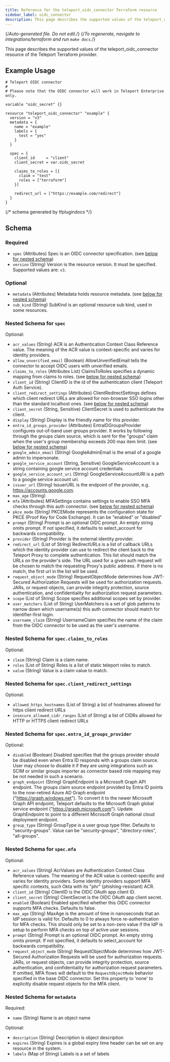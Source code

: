 ```yaml
---
title: Reference for the teleport_oidc_connector Terraform resource
sidebar_label: oidc_connector
description: This page describes the supported values of the teleport_oidc_connector resource of the Teleport Terraform provider.
---
```


{/*Auto-generated file. Do not edit.*/}
{/*To regenerate, navigate to integrations/terraform and run `make docs`.*/}

This page describes the supported values of the teleport_oidc_connector resource of the Teleport Terraform provider.




## Example Usage

```hcl
# Teleport OIDC connector
# 
# Please note that the OIDC connector will work in Teleport Enterprise only.

variable "oidc_secret" {}

resource "teleport_oidc_connector" "example" {
  version = "v3"
  metadata = {
    name = "example"
    labels = {
      test = "yes"
    }
  }

  spec = {
    client_id     = "client"
    client_secret = var.oidc_secret

    claims_to_roles = [{
      claim = "test"
      roles = ["terraform"]
    }]

    redirect_url = ["https://example.com/redirect"]
  }
}
```

{/*  schema generated by tfplugindocs */}
## Schema

### Required

- `spec` (Attributes) Spec is an OIDC connector specification. (see [below for nested schema](#nested-schema-for-spec))
- `version` (String) Version is the resource version. It must be specified. Supported values are: `v3`.

### Optional

- `metadata` (Attributes) Metadata holds resource metadata. (see [below for nested schema](#nested-schema-for-metadata))
- `sub_kind` (String) SubKind is an optional resource sub kind, used in some resources.

### Nested Schema for `spec`

Optional:

- `acr_values` (String) ACR is an Authentication Context Class Reference value. The meaning of the ACR value is context-specific and varies for identity providers.
- `allow_unverified_email` (Boolean) AllowUnverifiedEmail tells the connector to accept OIDC users with unverified emails.
- `claims_to_roles` (Attributes List) ClaimsToRoles specifies a dynamic mapping from claims to roles. (see [below for nested schema](#nested-schema-for-specclaims_to_roles))
- `client_id` (String) ClientID is the id of the authentication client (Teleport Auth Service).
- `client_redirect_settings` (Attributes) ClientRedirectSettings defines which client redirect URLs are allowed for non-browser SSO logins other than the standard localhost ones. (see [below for nested schema](#nested-schema-for-specclient_redirect_settings))
- `client_secret` (String, Sensitive) ClientSecret is used to authenticate the client.
- `display` (String) Display is the friendly name for this provider.
- `entra_id_groups_provider` (Attributes) EntraIDGroupsProvider configures out-of-band user groups provider. It works by following through the groups claim source, which is sent for the "groups" claim when the user's group membership exceeds 200 max item limit. (see [below for nested schema](#nested-schema-for-specentra_id_groups_provider))
- `google_admin_email` (String) GoogleAdminEmail is the email of a google admin to impersonate.
- `google_service_account` (String, Sensitive) GoogleServiceAccount is a string containing google service account credentials.
- `google_service_account_uri` (String) GoogleServiceAccountURI is a path to a google service account uri.
- `issuer_url` (String) IssuerURL is the endpoint of the provider, e.g. https://accounts.google.com.
- `max_age` (String)
- `mfa` (Attributes) MFASettings contains settings to enable SSO MFA checks through this auth connector. (see [below for nested schema](#nested-schema-for-specmfa))
- `pkce_mode` (String) PKCEMode represents the configuration state for PKCE (Proof Key for Code Exchange). It can be "enabled" or "disabled"
- `prompt` (String) Prompt is an optional OIDC prompt. An empty string omits prompt. If not specified, it defaults to select_account for backwards compatibility.
- `provider` (String) Provider is the external identity provider.
- `redirect_url` (List of String) RedirectURLs is a list of callback URLs which the identity provider can use to redirect the client back to the Teleport Proxy to complete authentication. This list should match the URLs on the provider's side. The URL used for a given auth request will be chosen to match the requesting Proxy's public address. If there is no match, the first url in the list will be used.
- `request_object_mode` (String) RequestObjectMode determines how JWT-Secured Authorization Requests will be used for authorization requests. JARs, or request objects, can provide integrity protection, source authentication, and confidentiality for authorization request parameters.
- `scope` (List of String) Scope specifies additional scopes set by provider.
- `user_matchers` (List of String) UserMatchers is a set of glob patterns to narrow down which username(s) this auth connector should match for identifier-first login.
- `username_claim` (String) UsernameClaim specifies the name of the claim from the OIDC connector to be used as the user's username.

### Nested Schema for `spec.claims_to_roles`

Optional:

- `claim` (String) Claim is a claim name.
- `roles` (List of String) Roles is a list of static teleport roles to match.
- `value` (String) Value is a claim value to match.


### Nested Schema for `spec.client_redirect_settings`

Optional:

- `allowed_https_hostnames` (List of String) a list of hostnames allowed for https client redirect URLs
- `insecure_allowed_cidr_ranges` (List of String) a list of CIDRs allowed for HTTP or HTTPS client redirect URLs


### Nested Schema for `spec.entra_id_groups_provider`

Optional:

- `disabled` (Boolean) Disabled specifies that the groups provider should be disabled even when Entra ID responds with a groups claim source. User may choose to disable it if they are using integrations such as SCIM or similar groups importer as connector based role mapping may be not needed in such a scenario.
- `graph_endpoint` (String) GraphEndpoint is a Microsoft Graph API endpoint. The groups claim source endpoint provided by Entra ID points to the now-retired Azure AD Graph endpoint ("https://graph.windows.net"). To convert it to the newer Microsoft Graph API endpoint, Teleport defaults to the Microsoft Graph global service endpoint ("https://graph.microsoft.com"). Update GraphEndpoint to point to a different Microsoft Graph national cloud deployment endpoint.
- `group_type` (String) GroupType is a user group type filter. Defaults to "security-groups". Value can be "security-groups", "directory-roles", "all-groups".


### Nested Schema for `spec.mfa`

Optional:

- `acr_values` (String) AcrValues are Authentication Context Class Reference values. The meaning of the ACR value is context-specific and varies for identity providers. Some identity providers support MFA specific contexts, such Okta with its "phr" (phishing-resistant) ACR.
- `client_id` (String) ClientID is the OIDC OAuth app client ID.
- `client_secret` (String) ClientSecret is the OIDC OAuth app client secret.
- `enabled` (Boolean) Enabled specified whether this OIDC connector supports MFA checks. Defaults to false.
- `max_age` (String) MaxAge is the amount of time in nanoseconds that an IdP session is valid for. Defaults to 0 to always force re-authentication for MFA checks. This should only be set to a non-zero value if the IdP is setup to perform MFA checks on top of active user sessions.
- `prompt` (String) Prompt is an optional OIDC prompt. An empty string omits prompt. If not specified, it defaults to select_account for backwards compatibility.
- `request_object_mode` (String) RequestObjectMode determines how JWT-Secured Authorization Requests will be used for authorization requests. JARs, or request objects, can provide integrity protection, source authentication, and confidentiality for authorization request parameters. If omitted, MFA flows will default to the `RequestObjectMode` behavior specified in the base OIDC connector. Set this property to 'none' to explicitly disable request objects for the MFA client.



### Nested Schema for `metadata`

Required:

- `name` (String) Name is an object name

Optional:

- `description` (String) Description is object description
- `expires` (String) Expires is a global expiry time header can be set on any resource in the system.
- `labels` (Map of String) Labels is a set of labels

